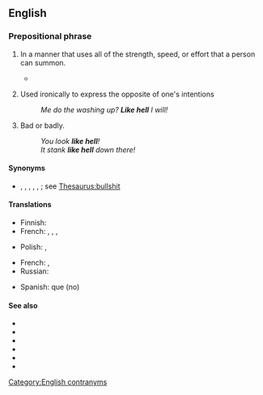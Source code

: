 ==English==

===Prepositional phrase===
{{head|en|prepositional phrase}}

# {{lb|en|intensifier}} In a manner that uses all of the strength, speed, or effort that a person can summon.
#: {{ux|en|You'd better run '''like hell'''!}}
#* {{quote-journal
|en
|date=May 4, 2018
|author=Tom English
|title={{w|Steven Gerrard}}: A 'seriously clever or recklessly stupid' Rangers appointment
|work=BBC Sport
|url=https://www.bbc.com/sport/football/44003424
|page=
|passage=He had an innate honesty and humility, a work ethic that elevated him above most others in England. He knew what he wanted and worked '''like hell''' to try to make it happen.}}
# {{lb|en|negator}} Used ironically to express the opposite of one's intentions
#: ''Me do the washing up? '''Like hell''' I will!''
# Bad or badly.
#: ''You look '''like hell'''!''
#: ''It stank '''like hell''' down there!''

====Synonyms====
* {{sense|ironic negator}} {{l|en|my ass}}, {{l|en|my arse}}, {{l|en|my butt}}, {{l|en|my eye}}, {{l|en|my foot}}, {{l|en|my thigh}}; see [[Thesaurus:bullshit]]

====Translations====
{{trans-top|using all strength, speed, effort that one can summon}}
* Finnish: {{t+|fi|helvetisti}}
* French: {{t+|fr|le diable aux trousses}}, {{t|fr|le diable aux cul}}, {{t|fr|le diable aux chausses}}, {{t+|fr|à mort}}
{{trans-mid}}
* Polish: {{t+|pl|jak diabli}}, {{t+|pl|jak cholera}}
{{trans-bottom}}

{{trans-top|expressing the opposite of one's intentions}}
* French: {{t+|fr|mon cul}}, {{t+|fr|c'est mort}}
* Russian: {{t+|ru|чёрта с два}}
{{trans-mid}}
* Spanish: {{t+|es|a huevo}} que (no)
{{trans-bottom}}

====See also====
* {{l|en|as hell}}
* {{l|en|like a bat out of hell}}
* {{l|en|like buggery}}
* {{l|en|like heck}}
* {{l|en|the hell}}
* {{l|en|the hell you say}}

[[Category:English contranyms]]
